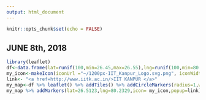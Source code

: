 ```yaml
---
output: html_document
---
```


```r
knitr::opts_chunk$set(echo = FALSE)
```
## JUNE 8th, 2018
```r
library(leaflet)
df<-data.frame(lat=runif(100,min=26.45,max=26.55),lng=runif(100,min=80.20, max=80.3))
my_icon<-makeIcon(iconUrl ="~/1200px-IIT_Kanpur_Logo.svg.png", iconWidth = 50,iconHeight = 50 )
link<- "<a href=http://www.iitk.ac.in/>IIT KANPUR </a>"
my_map<-df %>% leaflet() %>% addTiles() %>% addCircleMarkers(radius=1,weight=1, clusterOptions = markerClusterOptions())
my_map %>% addMarkers(lat=26.5123,lng=80.2329,icon= my_icon,popup=link)
```